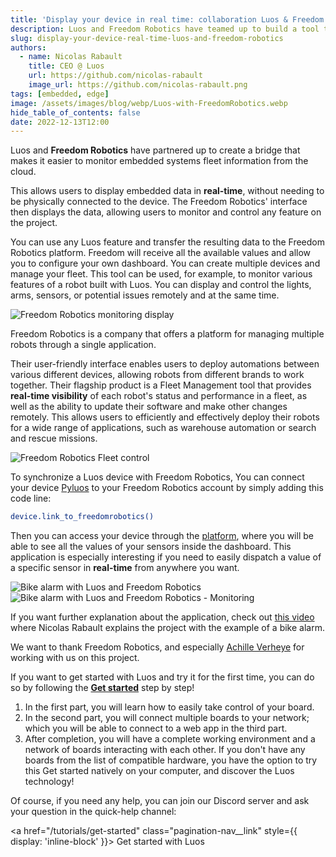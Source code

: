 ```yaml
---
title: 'Display your device in real time: collaboration Luos & Freedom Robotics'
description: Luos and Freedom Robotics have teamed up to build a tool that is able to easily connect a sensor to a project, allowing users to see the data being collected in real-time.
slug: display-your-device-real-time-luos-and-freedom-robotics
authors:
  - name: Nicolas Rabault
    title: CEO @ Luos
    url: https://github.com/nicolas-rabault
    image_url: https://github.com/nicolas-rabault.png
tags: [embedded, edge]
image: /assets/images/blog/webp/Luos-with-FreedomRobotics.webp
hide_table_of_contents: false
date: 2022-12-13T12:00
---
```



Luos and **Freedom Robotics** have partnered up to create a bridge that makes it easier to monitor embedded systems fleet information from the cloud.

<!--truncate-->

This allows users to display embedded data in **real-time**, without needing to be physically connected to the device. The Freedom Robotics' interface then displays the data, allowing users to monitor and control any feature on the project.

You can use any Luos feature and transfer the resulting data to the Freedom Robotics platform. Freedom will receive all the available values and allow you to configure your own dashboard. You can create multiple devices and manage your fleet. This tool can be used, for example, to monitor various features of a robot built with Luos. You can display and control the lights, arms, sensors, or potential issues remotely and at the same time.

![Freedom Robotics monitoring display](/assets/images/blog/Freedom-Robotics-monitoring-display-luos.png)

Freedom Robotics is a company that offers a platform for managing multiple robots through a single application.

Their user-friendly interface enables users to deploy automations between various different devices, allowing robots from different brands to work together. Their flagship product is a Fleet Management tool that provides **real-time visibility** of each robot's status and performance in a fleet, as well as the ability to update their software and make other changes remotely. This allows users to efficiently and effectively deploy their robots for a wide range of applications, such as warehouse automation or search and rescue missions.

![Freedom Robotics Fleet control](/assets/images/blog/Freedom-Robotics-Fleet-control-luos.png)

To synchronize a Luos device with Freedom Robotics, You can connect your device [Pyluos](/documentation/integrations/pyluos) to your Freedom Robotics account by simply adding this code line:

```bash
device.link_to_freedomrobotics()
```

Then you can access your device through the <a href="https://www.freedomrobotics.com/" rel="external nofollow">platform</a>, where you will be able to see all the values of your sensors inside the dashboard. This application is especially interesting if you need to easily dispatch a value of a specific sensor in **real-time** from anywhere you want.

![Bike alarm with Luos and Freedom Robotics](/assets/images/blog/Bike-alarm-luos-freedom-robotics.png)
![Bike alarm with Luos and Freedom Robotics - Monitoring](/assets/images/blog/Bike-alarm-luos-freedom-robotics-monitoring.png)

If you want further explanation about the application, check out <a href="https://www.linkedin.com/posts/nicolas-rabault-_developers-sensor-embedded-activity-6983806057433198592-s0dc/?utm_source=share&utm_medium=member_desktop" rel="external nofollow">this video</a> where Nicolas Rabault explains the project with the example of a bike alarm.

We want to thank Freedom Robotics, and especially <a href="https://www.linkedin.com/in/ACoAABb6z4MBpcrsm_18v8-VlViMc_soR-uA9A4" rel="external nofollow">Achille Verheye</a> for working with us on this project.

If you want to get started with Luos and try it for the first time, you can do so by following the **[Get started](/tutorials/get-started)** step by step!

1. In the first part, you will learn how to easily take control of your board.
2. In the second part, you will connect multiple boards to your network; which you will be able to connect to a web app in the third part.
3. After completion, you will have a complete working environment and a network of boards interacting with each other. If you don't have any boards from the list of compatible hardware, you have the option to try this Get started natively on your computer, and discover the Luos technology!

Of course, if you need any help, you can join our Discord server and ask your question in the quick-help channel:

<a href="/tutorials/get-started" class="pagination-nav__link" style={{ display: 'inline-block' }}>
  Get started with Luos
</a>
